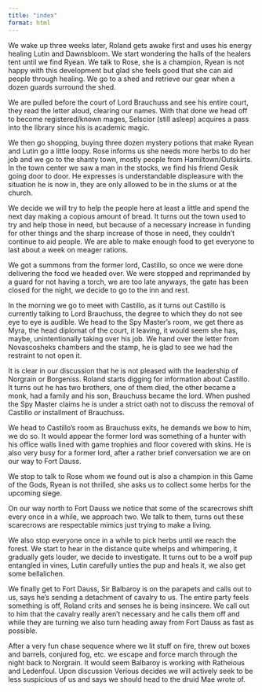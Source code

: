 ```yaml
---
title: "index"
format: html
---
```


We wake up three weeks later, Roland gets awake first and uses his energy healing Lutin and Dawnsbloom. We start wondering the halls of the healers tent until we find Ryean. We talk to Rose, she is a champion, Ryean is not happy with this development but glad she feels good that she can aid people through healing. We go to a shed and retrieve our gear when a dozen guards surround the shed.

We are pulled before the court of Lord Brauchuss and see his entire court, they read the letter aloud, clearing our names. With that done we head off to become registered/known mages, Selscior (still asleep) acquires a pass into the library since his is academic magic.

We then go shopping, buying three dozen mystery potions that make Ryean and Lutin go a little loopy. Rose informs us she needs more herbs to do her job and we go to the shanty town, mostly people from Hamiltown/Outskirts. In the town center we saw a man in the stocks, we find his friend Gesik going door to door. He expresses is understandable displeasure with the situation he is now in, they are only allowed to be in the slums or at the church.

We decide we will try to help the people here at least a little and spend the next day making a copious amount of bread. It turns out the town used to try and help those in need, but because of a necessary increase in funding for other things and the sharp increase of those in need, they couldn't continue to aid people. We are able to make enough food to get everyone to last about a week on meager rations.

We got a summons from the former lord, Castillo, so once we were done delivering the food we headed over. We were stopped and reprimanded by a guard for not having a torch, we are too late anyways, the gate has been closed for the night, we decide to go to the inn and rest.

In the morning we go to meet with Castillo, as it turns out Castillo is currently talking to Lord Brauchuss, the degree to which they do not see eye to eye is audible. We head to the Spy Master's room, we get there as Myra, the head diplomat of the court, it leaving, it would seem she has, maybe, unintentionally taking over his job. We hand over the letter from Novascosheks chambers and the stamp, he is glad to see we had the restraint to not open it.

It is clear in our discussion that he is not pleased with the leadership of Norgrain or Borgeniss. Roland starts digging for information about Castillo. It turns out he has two brothers, one of them died, the other became a monk, had a family and his son, Brauchuss became the lord. When pushed the Spy Master claims he is under a strict oath not to discuss the removal of Castillo or installment of Brauchuss.

We head to Castillo's room as Brauchuss exits, he demands we bow to him, we do so. It would appear the former lord was something of a hunter with his office walls lined with game trophies and floor covered with skins. He is also very busy for a former lord, after a rather brief conversation we are on our way to Fort Dauss.

We stop to talk to Rose whom we found out is also a champion in this Game of the Gods, Ryean is not thrilled, she asks us to collect some herbs for the upcoming siege.

On our way north to Fort Dauss we notice that some of the scarecrows shift every once in a while, we approach two. We talk to them, turns out these scarecrows are respectable mimics just trying to make a living.

We also stop everyone once in a while to pick herbs until we reach the forest. We start to hear in the distance quite whelps and whimpering, it gradually gets louder, we decide to investigate. It turns out to be a wolf pup entangled in vines, Lutin carefully unties the pup and heals it, we also get some bellalichen.

We finally get to Fort Dauss, Sir Balbaroy is on the parapets and calls out to us, says he's sending a detachment of cavalry to us. The entire party feels something is off, Roland crits and senses he is being insincere. We call out to him that the cavalry really aren't necessary and he calls them off and while they are turning we also turn heading away from Fort Dauss as fast as possible.

After a very fun chase sequence where we lit stuff on fire, threw out boxes and barrels, conjured fog, etc. we escape and force march through the night back to Norgrain. It would seem Balbaroy is working with Ratheious and Ledenfoul. Upon discussion Verious decides we will actively seek to be less suspicious of us and says we should head to the druid Mae wrote of.